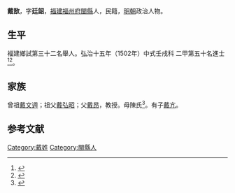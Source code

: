 {{明清人物信息框
| 姓名 = 戴敔
| 原名 =
| 圖片名稱= 
| 圖片大小 =
| 圖片說明 = 
| 最高職務 =
| 國家 = 大明 
| 爵位 =
| 籍貫 = [[福建|福建]][[福州府|福州府]][[閩縣|閩縣]]
| 族裔 = 
| 字號 = 
| 諡號 =
| 出生日期 = 正月十六日
| 出生地點 =
| 逝世日期 = 卒年不詳 
| 逝世地點 =
| 墓葬 =
| 配偶 = 林氏
| 親屬 = 曾祖[[戴文週|戴文週]]，祖[[戴弘昭|戴弘昭]]，父[[戴昂|戴昂]]，母陳氏
| 出身 =
* 弘治十五年壬戌科進士出身
| 經歷 =
| 著作 = 
}}
'''戴敔'''{{BD|1466年||？年||}}，字'''廷韶'''，[[福建|福建]][[福州府|福州府]][[閩縣|閩縣]]人，民籍，[[明朝|明朝]]政治人物。

== 生平 ==
福建鄉試第三十二名舉人。弘治十五年（1502年）中式壬戌科<!---會試第一百一名--->二甲第五十名進士<ref>{{Cite book|title=《皇明贡举考》卷五|last=（明）[[张朝瑞|张朝瑞]]|first=|publisher=《续修四库全书》史部第828册|year=|isbn=|location=|pages=}}</ref><ref>{{Cite book|title=贡举志五种 上|last=鲁小俊，江俊伟著|first=|publisher=武汉：武汉大学出版社|year=2009|isbn=978-7-307-07043-1|location=|pages=}}</ref>。

== 家族 ==
曾祖[[戴文週|戴文週]]；祖父[[戴弘昭|戴弘昭]]；父[[戴昂|戴昂]]，教授。母陳氏<ref>{{Cite book|title=天一阁藏明代科举录选刊 登科录 点校本|last=龚延明主编|first=|publisher=宁波出版社|year=2016|isbn=978-7-5526-2320-8|location=宁波|pages=|quote=《天一閣藏明代科舉錄選刊.登科錄》之《弘治十五年進士登科錄》}}</ref>。有子[[戴亢|戴亢]]。

==参考文献==
{{reflist}}

{{弘治十五年壬戌科殿試金榜}}

{{Authority control}}

{{DEFAULTSORT:}}
[[Category:戴姓|Category:戴姓]]
[[Category:閩縣人|Category:閩縣人]]